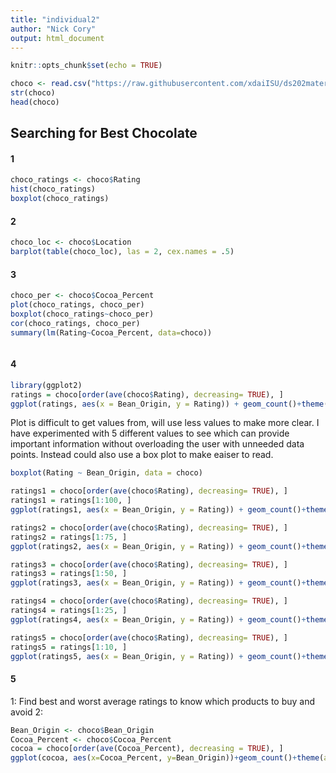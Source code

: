 ```yaml
---
title: "individual2"
author: "Nick Cory"
output: html_document
---
```


```r
knitr::opts_chunk$set(echo = TRUE)
```

```r
choco <- read.csv("https://raw.githubusercontent.com/xdaiISU/ds202materials/master/hwlabs/data/choco.csv") 
str(choco) 
head(choco)
```

## Searching for Best Chocolate
#### 1
```r
choco_ratings <- choco$Rating
hist(choco_ratings)
boxplot(choco_ratings)
```

#### 2
```r
choco_loc <- choco$Location
barplot(table(choco_loc), las = 2, cex.names = .5)
```



#### 3
```r
choco_per <- choco$Cocoa_Percent
plot(choco_ratings, choco_per)
boxplot(choco_ratings~choco_per)
cor(choco_ratings, choco_per)
summary(lm(Rating~Cocoa_Percent, data=choco))
```
```r

```


#### 4
```r
library(ggplot2)
ratings = choco[order(ave(choco$Rating), decreasing= TRUE), ]
ggplot(ratings, aes(x = Bean_Origin, y = Rating)) + geom_count()+theme(axis.text.x = element_text(angle = 90))
```

Plot is difficult to get values from, will use less values to make more clear. I have experimented with 5 different values to see which can provide important information without overloading the user with unneeded data points. Instead could also use a box plot to make eaiser to read. 

```r
boxplot(Rating ~ Bean_Origin, data = choco)
```

```r
ratings1 = choco[order(ave(choco$Rating), decreasing= TRUE), ]
ratings1 = ratings[1:100, ]
ggplot(ratings1, aes(x = Bean_Origin, y = Rating)) + geom_count()+theme(axis.text.x = element_text(angle = 90))
```

```r
ratings2 = choco[order(ave(choco$Rating), decreasing= TRUE), ]
ratings2 = ratings[1:75, ]
ggplot(ratings2, aes(x = Bean_Origin, y = Rating)) + geom_count()+theme(axis.text.x = element_text(angle = 90))
```

```r
ratings3 = choco[order(ave(choco$Rating), decreasing= TRUE), ]
ratings3 = ratings[1:50, ]
ggplot(ratings3, aes(x = Bean_Origin, y = Rating)) + geom_count()+theme(axis.text.x = element_text(angle = 90))
```

```r
ratings4 = choco[order(ave(choco$Rating), decreasing= TRUE), ]
ratings4 = ratings[1:25, ]
ggplot(ratings4, aes(x = Bean_Origin, y = Rating)) + geom_count()+theme(axis.text.x = element_text(angle = 90))
```

```r
ratings5 = choco[order(ave(choco$Rating), decreasing= TRUE), ]
ratings5 = ratings[1:10, ]
ggplot(ratings5, aes(x = Bean_Origin, y = Rating)) + geom_count()+theme(axis.text.x = element_text(angle = 90))
```

#### 5
1: Find best and worst average ratings to know which products to buy and avoid
2: 


```r
Bean_Origin <- choco$Bean_Origin
Cocoa_Percent <- choco$Cocoa_Percent
cocoa = choco[order(ave(Cocoa_Percent), decreasing = TRUE), ]
ggplot(cocoa, aes(x=Cocoa_Percent, y=Bean_Origin))+geom_count()+theme(axis.text.x = element_text(angle=90))

```
